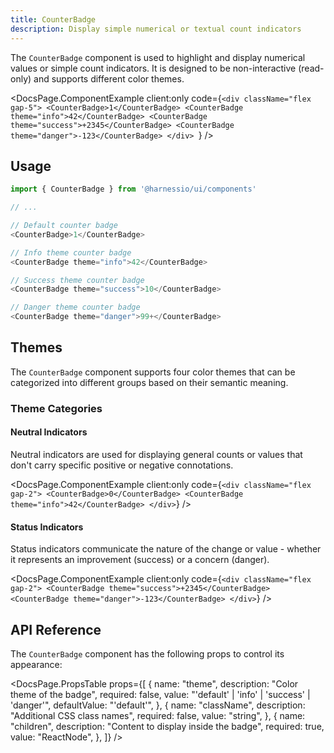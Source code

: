 ```yaml
---
title: CounterBadge
description: Display simple numerical or textual count indicators
---
```


The `CounterBadge` component is used to highlight and display numerical values or simple count indicators. It is designed to be non-interactive (read-only) and supports different color themes.


<DocsPage.ComponentExample
  client:only
  code={`<div className="flex gap-5">
        <CounterBadge>1</CounterBadge>
        <CounterBadge theme="info">42</CounterBadge>
        <CounterBadge theme="success">+2345</CounterBadge>
        <CounterBadge theme="danger">-123</CounterBadge>
    </div>
`}
/>

## Usage

```typescript jsx
import { CounterBadge } from '@harnessio/ui/components'

// ...

// Default counter badge
<CounterBadge>1</CounterBadge>

// Info theme counter badge
<CounterBadge theme="info">42</CounterBadge>

// Success theme counter badge
<CounterBadge theme="success">10</CounterBadge>

// Danger theme counter badge
<CounterBadge theme="danger">99+</CounterBadge>
```

## Themes

The `CounterBadge` component supports four color themes that can be categorized into different groups based on their semantic meaning.

### Theme Categories

#### Neutral Indicators

Neutral indicators are used for displaying general counts or values that don't carry specific positive or negative connotations.

<DocsPage.ComponentExample
  client:only
  code={`
    <div className="flex gap-2">
        <CounterBadge>0</CounterBadge>
        <CounterBadge theme="info">42</CounterBadge>
    </div>
`}
/>

#### Status Indicators

Status indicators communicate the nature of the change or value - whether it represents an improvement (success) or a concern (danger).

<DocsPage.ComponentExample
  client:only
  code={`
    <div className="flex gap-2">
        <CounterBadge theme="success">+2345</CounterBadge>
        <CounterBadge theme="danger">-123</CounterBadge>
    </div>
`}
/>

## API Reference

The `CounterBadge` component has the following props to control its appearance:

<DocsPage.PropsTable
  props={[
    {
      name: "theme",
      description: "Color theme of the badge",
      required: false,
      value: "'default' | 'info' | 'success' | 'danger'",
      defaultValue: "'default'",
    },
    {
      name: "className",
      description: "Additional CSS class names",
      required: false,
      value: "string",
    },
    {
      name: "children",
      description: "Content to display inside the badge",
      required: true,
      value: "ReactNode",
    },
  ]}
/>
